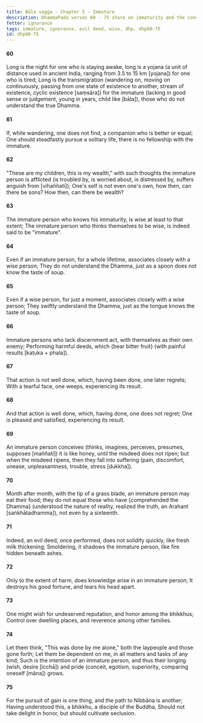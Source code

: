 ```yaml
---
title: Bāla vagga - Chapter 5 - Immature
description: DhammaPada verses 60 - 75 share on immaturity and the consequences of ignorance. The immature person is likened to a child who does not understand the true Dhamma.
fetter: ignorance
tags: immature, ignorance, evil deed, wise, dhp, dhp60-75
id: dhp60-75
---
```


#### 60

Long is the night for one who is staying awake,
long is a yojana (a unit of distance used in ancient India, ranging from 3.5 to 15 km [yojana]) for one who is tired;
Long is the transmigration (wandering on, moving on continuously, passing from one state of existence to another, stream of existence, cyclic existence [saṃsāra]) for the immature (lacking in good sense or judgement, young in years, child like [bāla]),
those who do not understand the true Dhamma.

#### 61

If, while wandering, one does not find,
a companion who is better or equal;
One should steadfastly pursue a solitary life,
there is no fellowship with the immature.

#### 62

"These are my children, this is my wealth,"
with such thoughts the immature person is afflicted (is troubled by, is worried about, is distressed by, suffers anguish from [vihaññati]);
One's self is not even one's own,
how then, can there be sons? How then, can there be wealth?

#### 63

The immature person who knows his immaturity,
is wise at least to that extent;
The immature person who thinks themselves to be wise,
is indeed said to be "immature".

#### 64

Even if an immature person, for a whole lifetime,
associates closely with a wise person;
They do not understand the Dhamma,
just as a spoon does not know the taste of soup.

#### 65

Even if a wise person, for just a moment,
associates closely with a wise person;
They swiftly understand the Dhamma,
just as the tongue knows the taste of soup.

#### 66

Immature persons who lack discernment act,
with themselves as their own enemy;
Performing harmful deeds,
which \{bear bitter fruit} (with painful results [kaṭuka + phala]).

#### 67

That action is not well done,
which, having been done, one later regrets;
With a tearful face, one weeps,
experiencing its result.

#### 68

And that action is well done,
which, having done, one does not regret;
One is pleased and satisfied,
experiencing its result.

#### 69

An immature person conceives (thinks, imagines, perceives, presumes, supposes [maññati]) it is like honey,
until the misdeed does not ripen;
but when the misdeed ripens,
then they fall into suffering (pain, discomfort, unease, unpleasantness, trouble, stress [dukkha]).

#### 70

Month after month, with the tip of a grass blade,
an immature person may eat their food;
they do not equal those who have \{comprehended the Dhamma} (understood the nature of reality, realized the truth, an Arahant [saṅkhātadhamma]),
not even by a sixteenth.

#### 71

Indeed, an evil deed, once performed,
does not solidify quickly, like fresh milk thickening;
Smoldering, it shadows the immature person,
like fire hidden beneath ashes.

#### 72

Only to the extent of harm,
does knowledge arise in an immature person;
It destroys his good fortune,
and tears his head apart.

#### 73

One might wish for undeserved reputation,
and honor among the bhikkhus;
Control over dwelling places,
and reverence among other families.

#### 74

Let them think, "This was done by me alone,"
both the laypeople and those gone forth;
Let them be dependent on me,
in all matters and tasks of any kind;
Such is the intention of an immature person,
and thus their longing (wish, desire [icchā]) and pride (conceit, egotism, superiority, comparing oneself [māna]) grows.

#### 75

For the pursuit of gain is one thing,
and the path to Nibbāna is another;
Having understood this,
a bhikkhu, a disciple of the Buddha,
Should not take delight in honor,
but should cultivate seclusion.